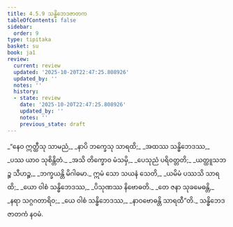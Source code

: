 ```yaml
---
title: 4.5.9 သန္ဓိဘေဒဇာတက
tableOfContents: false
sidebar:
  order: 9
type: tipitaka
basket: su
book: ja1
review:
  current: review
  updated: '2025-10-20T22:47:25.808926'
  updated_by: ''
  notes: ''
  history:
  - state: review
    date: '2025-10-20T22:47:25.808926'
    updated_by: ''
    notes: ''
    previous_state: draft
---
```



<DynamicBreadcrumb />


<ReviewStatus review={frontmatter.review} showDetails={true} />

<HypothesisAnnotation frontmatter={frontmatter} />

<Division number="193" book="ja1" e="ch" v="22" p="118">

<Paragraph number="1131" type="verses" book="ja1">
_“နေဝ ဣတ္ထီသု သာမညံ,_  
_နာပိ ဘက္ခေသု သာရထိ;_  
_အထဿ သန္ဓိဘေဒဿ,_  
_ပဿ ယာဝ သုစိန္တိတံ._  

</Paragraph>

</Division>
<Division number="194" book="ja1" e="ch" v="22" p="118">

<Paragraph number="1132" type="verses" book="ja1">
_အသိ တိက္ခောဝ မံသမှိ,_  
_ပေသုညံ ပရိဝတ္တတိ;_  
_ယတ္ထူသဘဉ္စ သီဟဉ္စ,_  
_ဘက္ခယန္တိ မိဂါဓမာ._  

</Paragraph>

</Division>
<Division number="195" book="ja1" e="ch" v="22" p="118">

<Paragraph number="1133" type="verses" book="ja1">
ဣမံ သော သယနံ သေတိ,_  
_ယမိမံ ပဿသိ သာရထိ;_  
_ယော ဝါစံ သန္ဓိဘေဒဿ,_  
_ပိသုဏဿ နိဗောဓတိ._  

</Paragraph>

</Division>
<Division number="196" book="ja1" e="ch" v="22" p="118">

<Paragraph number="1134" type="verses" book="ja1">
_တေ ဇနာ သုခမေဓန္တိ,_  
_နရာ သဂ္ဂဂတာရိဝ;_  
_ယေ ဝါစံ သန္ဓိဘေဒဿ,_  
_နာဝဗောဓန္တိ သာရထီ”တိ._  


</Paragraph>
</Division>

<Paragraph number="1135" type="center" book="ja1">
သန္ဓိဘေဒဇာတကံ နဝမံ.
</Paragraph>